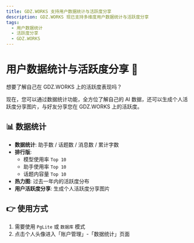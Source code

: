 ```yaml
---
title: GDZ.WORKS 支持用户数据统计与活跃度分享
description: GDZ.WORKS 现已支持多维度用户数据统计与活跃度分享
tags:
  - 用户数据统计
  - 活跃度分享
  - GDZ.WORKS
---
```


# 用户数据统计与活跃度分享 💯

想要了解自己在 GDZ.WORKS 上的活跃度表现吗？

现在，您可以通过数据统计功能，全方位了解自己的 AI 数据，还可以生成个人活跃度分享图片，与好友分享您在 GDZ.WORKS 上的活跃度。

## 📊 数据统计

- **数据统计**: 助手数 / 话题数 / 消息数 / 累计字数
- **排行版**:
  - 模型使用率 `Top 10`
  - 助手使用率 `Top 10`
  - 话题内容量 `Top 10`
- **热力图**: 过去一年内的活跃度分布
- **用户活跃度分享**: 生成个人活跃度分享图片

## 👉 使用方式

1. 需要使用 `PgLite` 或 `数据库` 模式
2. 点击个人头像进入「账户管理」-「数据统计」页面
